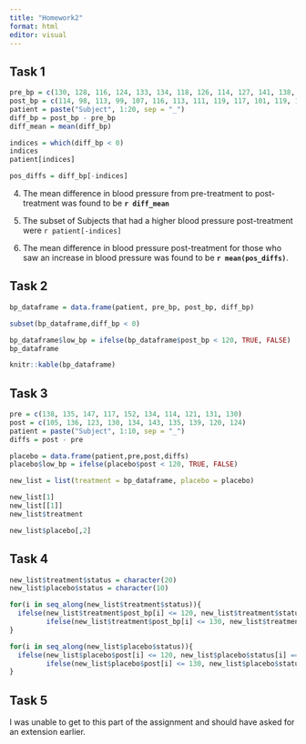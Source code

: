 ```yaml
---
title: "Homework2"
format: html
editor: visual
---
```


## Task 1

```r
pre_bp = c(130, 128, 116, 124, 133, 134, 118, 126, 114, 127, 141, 138, 128, 140, 137, 131, 120, 128, 139, 135)
post_bp = c(114, 98, 113, 99, 107, 116, 113, 111, 119, 117, 101, 119, 130, 122, 106, 106, 124, 102, 117, 113)
patient = paste("Subject", 1:20, sep = "_")
diff_bp = post_bp - pre_bp
diff_mean = mean(diff_bp)

indices = which(diff_bp < 0)
indices
patient[indices]

pos_diffs = diff_bp[-indices]
```

4.  The mean difference in blood pressure from pre-treatment to post-treatment was found to be **`r diff_mean`**

5.  The subset of Subjects that had a higher blood pressure post-treatment were `r patient[-indices]`

6.  The mean difference in blood pressure post-treatment for those who saw an increase in blood pressure was found to be **`r mean(pos_diffs)`**.

## Task 2

```r
bp_dataframe = data.frame(patient, pre_bp, post_bp, diff_bp)

subset(bp_dataframe,diff_bp < 0)

bp_dataframe$low_bp = ifelse(bp_dataframe$post_bp < 120, TRUE, FALSE)
bp_dataframe

knitr::kable(bp_dataframe)
```

## Task 3

```r
pre = c(138, 135, 147, 117, 152, 134, 114, 121, 131, 130)
post = c(105, 136, 123, 130, 134, 143, 135, 139, 120, 124)
patient = paste("Subject", 1:10, sep = "_")
diffs = post - pre

placebo = data.frame(patient,pre,post,diffs)
placebo$low_bp = ifelse(placebo$post < 120, TRUE, FALSE)

new_list = list(treatment = bp_dataframe, placebo = placebo)

new_list[1]
new_list[[1]]
new_list$treatment

new_list$placebo[,2]
```

## Task 4

```r
new_list$treatment$status = character(20)
new_list$placebo$status = character(10)

for(i in seq_along(new_list$treatment$status)){
  ifelse(new_list$treatment$post_bp[i] <= 120, new_list$treatment$status[i] == "optimal",
         ifelse(new_list$treatment$post_bp[i] <= 130, new_list$treatment$status[i] == "borderline", new_list$treatment$status[i] == "high"))
}

for(i in seq_along(new_list$placebo$status)){
  ifelse(new_list$placebo$post[i] <= 120, new_list$placebo$status[i] == "optimal",
         ifelse(new_list$placebo$post[i] <= 130, new_list$placebo$status[i] == "borderline", new_list$placebo$status[i] == "high"))
}
```

## Task 5
I was unable to get to this part of the assignment and should have asked for an extension earlier. 